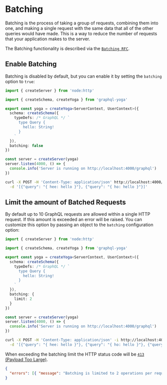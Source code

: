
# Batching

Batching is the process of taking a group of requests, combining them into one, and making a single
request with the same data that all of the other queries would have made. This is a way to reduce
the number of requests that your application makes to the server.

The Batching functionality is described via the
[`Batching RFC`](https://github.com/graphql/graphql-over-http/blob/main/rfcs/Batching.md).

## Enable Batching

Batching is disabled by default, but you can enable it by setting the `batching` option to `true`:

```ts filename="Disable batching"
import { createServer } from 'node:http'

import { createSchema, createYoga } from 'graphql-yoga'

export const yoga = createYoga<ServerContext, UserContext>({
  schema: createSchema({
    typeDefs: /* GraphQL */ `
      type Query {
        hello: String!
      }
    `
  }),
  batching: false
})

const server = createServer(yoga)
server.listen(4000, () => {
  console.info('Server is running on http://localhost:4000/graphql')
})
```

```bash filename="Execute batched operation"
curl -X POST -H 'Content-Type: application/json' http://localhost:4000/graphql \
  -d '[{"query": "{ hee: hello }"}, {"query": "{ ho: hello }"}]'
```

## Limit the amount of Batched Requests

By default up to 10 GraphQL requests are allowed within a single HTTP request. If this amount is
exceeded an error will be raised. You can customize this option by passing an object to the
`batching` configuration option:

```ts filename="Limit the amount of Batched Requests to 2"
import { createServer } from 'node:http'

import { createSchema, createYoga } from 'graphql-yoga'

export const yoga = createYoga<ServerContext, UserContext>({
  schema: createSchema({
    typeDefs: /* GraphQL */ `
      type Query {
        hello: String!
      }
    `
  }),
  batching: {
    limit: 2
  }
})

const server = createServer(yoga)
server.listen(4000, () => {
  console.info('Server is running on http://localhost:4000/graphql')
})
```

```bash filename="Execute batched operation (exceed limit)"
curl -X POST -H 'Content-Type: application/json' -i http://localhost:4000/graphql \
  -d '[{"query": "{ hee: hello }"}, {"query": "{ ho: hello }"}, {"query": "{ holla: hello }"}]'
```

When exceeding the batching limit the HTTP status code will be
[`413` (Payload Too Large)](https://developer.mozilla.org/en-US/docs/Web/HTTP/Status/413).

```json filename="GraphQL Error response"
{
  "errors": [{ "message": "Batching is limited to 2 operations per request." }]
}
```
